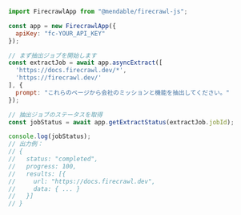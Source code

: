 ```js Node
import FirecrawlApp from "@mendable/firecrawl-js";

const app = new FirecrawlApp({
  apiKey: "fc-YOUR_API_KEY"
});

// まず抽出ジョブを開始します
const extractJob = await app.asyncExtract([
  'https://docs.firecrawl.dev/*', 
  'https://firecrawl.dev/'
], {
  prompt: "これらのページから会社のミッションと機能を抽出してください。"
});

// 抽出ジョブのステータスを取得
const jobStatus = await app.getExtractStatus(extractJob.jobId);

console.log(jobStatus);
// 出力例：
// {
//   status: "completed",
//   progress: 100,
//   results: [{
//     url: "https://docs.firecrawl.dev",
//     data: { ... }
//   }]
// }
```
